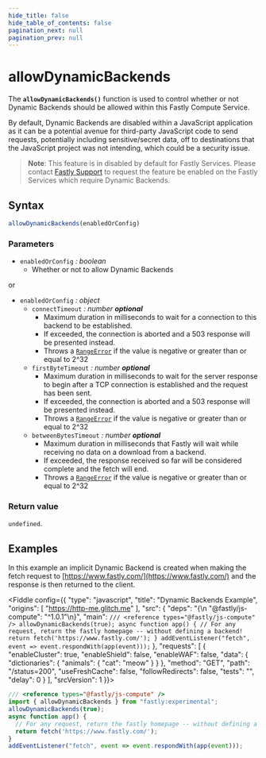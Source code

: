 ```yaml
---
hide_title: false
hide_table_of_contents: false
pagination_next: null
pagination_prev: null
---
```


# allowDynamicBackends

The **`allowDynamicBackends()`** function is used to control whether or not Dynamic Backends should be allowed within this Fastly Compute Service.

By default, Dynamic Backends are disabled within a JavaScript application as it can be a potential avenue for third-party JavaScript code to send requests, potentially including sensitive/secret data,  off to destinations that the JavaScript project was not intending, which could be a security issue.

>**Note**: This feature is in disabled by default for Fastly Services. Please contact [Fastly Support](https://support.fastly.com/hc/requests/new?ticket_form_id=360000269711) to request the feature be enabled on the Fastly Services which require Dynamic Backends.

## Syntax

```js
allowDynamicBackends(enabledOrConfig)
```

### Parameters

- `enabledOrConfig` _: boolean_
  - Whether or not to allow Dynamic Backends

or

- `enabledOrConfig` _: object_
  - `connectTimeout` _: number_ _**optional**_
    - Maximum duration in milliseconds to wait for a connection to this backend to be established.
    - If exceeded, the connection is aborted and a 503 response will be presented instead.
    - Throws a [`RangeError`](../globals/RangeError/RangeError.mdx) if the value is negative or greater than or equal to 2^32
  - `firstByteTimeout` _: number_ _**optional**_
    - Maximum duration in milliseconds to wait for the server response to begin after a TCP connection is established and the request has been sent.
    - If exceeded, the connection is aborted and a 503 response will be presented instead.
    - Throws a [`RangeError`](../globals/RangeError/RangeError.mdx) if the value is negative or greater than or equal to 2^32
  - `betweenBytesTimeout` _: number_ _**optional**_
    - Maximum duration in milliseconds that Fastly will wait while receiving no data on a download from a backend.
    - If exceeded, the response received so far will be considered complete and the fetch will end.
    - Throws a [`RangeError`](../globals/RangeError/RangeError.mdx) if the value is negative or greater than or equal to 2^32

### Return value

`undefined`.

## Examples

In this example an implicit Dynamic Backend is created when making the fetch request to [https://www.fastly.com/](https://www.fastly.com/) and the response is then returned to the client.

<Fiddle config={{
  "type": "javascript",
  "title": "Dynamic Backends Example",
  "origins": [
    "https://http-me.glitch.me"
  ],
  "src": {
    "deps": "{\n  \"@fastly/js-compute\": \"^1.0.1\"\n}",
    "main": `
/// <reference types="@fastly/js-compute" />
allowDynamicBackends(true);
async function app() {
  // For any request, return the fastly homepage -- without defining a backend!
  return fetch('https://www.fastly.com/');
}
addEventListener("fetch", event => event.respondWith(app(event)));
`
  },
  "requests": [
    {
      "enableCluster": true,
      "enableShield": false,
      "enableWAF": false,
      "data": {
         "dictionaries": {
           "animals": {
             "cat": "meow"
           }
         }
       },
      "method": "GET",
      "path": "/status=200",
      "useFreshCache": false,
      "followRedirects": false,
      "tests": "",
      "delay": 0
    }
  ],
  "srcVersion": 1
}}>

```js
/// <reference types="@fastly/js-compute" />
import { allowDynamicBackends } from "fastly:experimental";
allowDynamicBackends(true);
async function app() {
  // For any request, return the fastly homepage -- without defining a backend!
  return fetch('https://www.fastly.com/');
}
addEventListener("fetch", event => event.respondWith(app(event)));
```
</Fiddle>